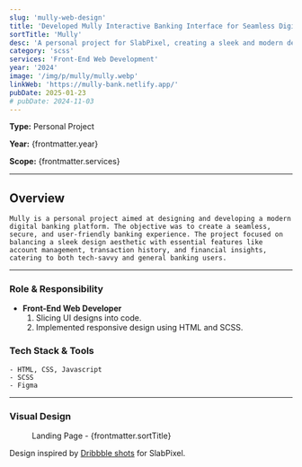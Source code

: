 ```yaml
---
slug: 'mully-web-design'
title: 'Developed Mully Interactive Banking Interface for Seamless Digital Transactions'
sortTitle: 'Mully'
desc: 'A personal project for SlabPixel, creating a sleek and modern design for a digital banking platform focused on user-friendly experiences.'
category: 'scss'
services: 'Front-End Web Development'
year: '2024'
image: '/img/p/mully/mully.webp'
linkWeb: 'https://mully-bank.netlify.app/'
pubDate: 2025-01-23
# pubDate: 2024-11-03
---
```


**Type:** Personal Project

**Year:** {frontmatter.year}

**Scope:** {frontmatter.services}

---


## Overview

    Mully is a personal project aimed at designing and developing a modern digital banking platform. The objective was to create a seamless, secure, and user-friendly banking experience. The project focused on balancing a sleek design aesthetic with essential features like account management, transaction history, and financial insights, catering to both tech-savvy and general banking users.

---

### Role & Responsibility

- **Front-End Web Developer**
  1. Slicing UI designs into code.
  2. Implemented responsive design using HTML and SCSS.

### Tech Stack & Tools

    - HTML, CSS, Javascript
    - SCSS
    - Figma

---

### Visual Design

<figure>
  <Picture
    src={landingPage}
    alt='high fidelity design'
    formats={['avif', 'webp']}
  />
  <figcaption class='text-center'>
    Landing Page - {frontmatter.sortTitle}
  </figcaption>
</figure>

Design inspired by <a href='https://dribbble.com/shots/24218487-Mully-Bank-Website-Transforming-Banking-for-the-Digital-Age' target='_blank'>Dribbble shots</a> for SlabPixel.
